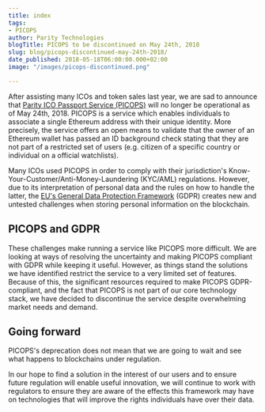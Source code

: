 ```yaml
---
title: index
tags:
- PICOPS
author: Parity Technologies
blogTitle: PICOPS to be discontinued on May 24th, 2018
slug: blog/picops-discontinued-may-24th-2018/
date_published: 2018-05-18T06:00:00.000+02:00
image: "/images/picops-discontinued.png"

---
```

After assisting many ICOs and token sales last year, we are sad to announce that [Parity ICO Passport Service (PICOPS)](https://paritytech.io/parity-technologies-launches-picops/) will no longer be operational as of May 24th, 2018. PICOPS is a service which enables individuals to associate a single Ethereum address with their unique identity. More precisely, the service offers an open means to validate that the owner of an Ethereum wallet has passed an ID background check stating that they are not part of a restricted set of users (e.g. citizen of a specific country or individual on a official watchlists).

Many ICOs used PICOPS in order to comply with their jurisdiction's Know-Your-Customer/Anti-Money-Laundering (KYC/AML) regulations. However, due to its interpretation of personal data and the rules on how to handle the latter, the [EU's General Data Protection Framework](https://en.wikipedia.org/wiki/General_Data_Protection_Regulation) (GDPR) creates new and untested challenges when storing personal information on the blockchain.

## PICOPS and GDPR

These challenges make running a service like PICOPS more difficult. We are looking at ways of resolving the uncertainty and making PICOPS compliant with GDPR while keeping it useful. However, as things stand the solutions we have identified restrict the service to a very limited set of features. Because of this, the significant resources required to make PICOPS GDPR-compliant, and the fact that PICOPS is not part of our core technology stack, we have decided to discontinue the service despite overwhelming market needs and demand.

## Going forward

PICOPS's deprecation does not mean that we are going to wait and see what happens to blockchains under regulation. 

In our hope to find a solution in the interest of our users and to ensure future regulation will enable useful innovation, we will continue to work with regulators to ensure they are aware of the effects this framework may have on technologies that will improve the rights individuals have over their data.